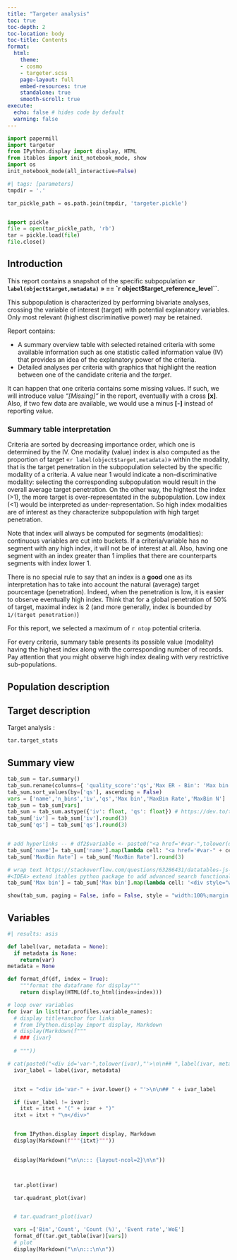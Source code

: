 ```yaml
---
title: "Targeter analysis"
toc: true
toc-depth: 2
toc-location: body
toc-title: Contents
format:
  html:
    theme:
    - cosmo
    - targeter.scss
    page-layout: full
    embed-resources: true
    standalone: true
    smooth-scroll: true
execute:
  echo: false # hides code by default
  warning: false
---
```



```python
import papermill
import targeter
from IPython.display import display, HTML
from itables import init_notebook_mode, show
import os
init_notebook_mode(all_interactive=False)
```

```python
#| tags: [parameters]
tmpdir = '.'
```



```python

tar_pickle_path = os.path.join(tmpdir, 'targeter.pickle')


import pickle
file = open(tar_pickle_path, 'rb')
tar = pickle.load(file)
file.close()

```

\newpage

## Introduction

This report contains a snapshot of the specific subpopulation **«`r label(object$target,metadata)` » == `r object$target_reference_level``**. 

This subpopulation is characterized by  performing bivariate analyses, crossing the variable of interest (target) with  potential explanatory variables. Only most relevant (highest discriminative power) may be retained.

Report contains:

*   A summary overview table with selected retained criteria with some available information such as one statistic called information value (IV) that provides an idea of the explanatory power of the criteria.
*   Detailed analyses per criteria with graphics that highlight the reation between one of the candidate criteria and the _target_.

It can happen that one criteria contains some missing values. If such, we will introduce value *"[Missing]"* in the report, eventually with a cross **[x]**. Also, if two few data are available, we would use a minus **[-]** instead of reporting value. 

### Summary table interpretation

Criteria are sorted by decreasing importance order, which one is determined by the IV. 
One modality (value) index is also computed as the proportion of target «`r label(object$target,metadata)`» within the modality, that is the target penetration in the subpopulation selected by the specific modality of a criteria. A value near 1 would indicate a non-discriminative modality: selecting the corresponding subpopulation would result in the overall average target penetration. On the other way, the hightest the index (>1), the more target is over-representated in the subpopulation. Low index (<1) would be interpreted as under-representation. So high index modalities are of interest as they characterize subpopulation with high target penetration.

Note that index will always be computed for segments (modalities): continuous variables are cut into buckets. If a criteria/variable has no segment with any high index, it will not be of interest at all. Also, having one segment with an index  greater than 1 implies that there are counterparts segments with index lower 1.

There is no special rule to say that an index is a __good__ one as its interpretation has to take into account the natural (average) target pourcentage (penetration). Indeed, when the penetration is low, it is easier to observe eventually high index. Think that for a global penetration of 50% of target, maximal index is 2 (and more generally, index is bounded by `1/(target penetration)`)

For this report, we selected a maximum of  `r ntop` potential criteria.

For every criteria, summary table presents its possible value (modality) having the highest index along with the corresponding number of records. Pay attention that you might observe high index dealing with very restrictive sub-populations.

## Population description



## Target description
Target analysis :
```python
tar.target_stats
```

## Summary view


```python
tab_sum = tar.summary()
tab_sum.rename(columns={ 'quality_score':'qs','Max ER - Bin': 'Max bin','Max Event Rate':'MaxBin Rate','Max ER - Count':'MaxBin N'}, inplace = True)
tab_sum.sort_values(by=['qs'], ascending = False)
vars = ['name','n_bins','iv','qs','Max bin','MaxBin Rate','MaxBin N']
tab_sum = tab_sum[vars]
tab_sum = tab_sum.astype({'iv': float, 'qs': float}) # https://dev.to/theolakusibe/solving-attributeerror-float-object-has-no-attribute-rint-4la#:~:text=Solution%20To%20convert%20the%20column%20with%20a%20mixed,by%20using%20the%20pandas.DataFrame.astype%20function%2C%20as%20illustrated%20below
tab_sum['iv'] = tab_sum['iv'].round(3)
tab_sum['qs'] = tab_sum['qs'].round(3)


# add hyperlinks -- # df2$variable <- paste0("<a href='#var-",tolower(df2$variable),"'>",df2$variable,"</a>")
tab_sum['name']= tab_sum['name'].map(lambda cell: "<a href='#var-" + cell.lower() +"'>"+cell+"</a>")
tab_sum['MaxBin Rate'] = tab_sum['MaxBin Rate'].round(3)

# wrap text https://stackoverflow.com/questions/63286431/datatables-js-not-wrapping-cell-text#:~:text=You%20can%20try%20creating%20a%20class%20and%20then,data%20%2B%20%22%3C%2Fdiv%3E%22%3B%20%7D%2C%20targets%3A%202%20%7D%20%5D
#<IDEA> extend itables python package to add advanced search functionality
tab_sum['Max bin'] = tab_sum['Max bin'].map(lambda cell: '<div style="white-space: normal;">'+cell+"<div>")

show(tab_sum, paging = False, info = False, style = "width:100%;margin:auto")


```

## Variables

```python
#| results: asis

def label(var, metadata = None):
  if metadata is None:
    return(var)
metadata = None

def format_df(df, index = True):
    """format the dataframe for display"""
    return display(HTML(df.to_html(index=index)))

# loop over variables
for ivar in list(tar.profiles.variable_names):
  # display title+anchor for links
  # from IPython.display import display, Markdown
  # display(Markdown(f"""
  # ### {ivar} 
  
  # """))

# cat(paste0("<div id='var-",tolower(ivar),"'>\n\n## ",label(ivar, metadata=metadata), ifelse(ivar_label!=ivar, paste0(" (",ivar,")"),""),"\n</div>"))
  ivar_label = label(ivar, metadata) 


  itxt = "<div id='var-" + ivar.lower() + "'>\n\n## " + ivar_label

  if (ivar_label != ivar):
    itxt = itxt + "(" + ivar + ")"
  itxt = itxt + "\n</div>"


  from IPython.display import display, Markdown
  display(Markdown(f"""{itxt}"""))

  
  display(Markdown("\n\n::: {layout-ncol=2}\n\n"))



  tar.plot(ivar)

  tar.quadrant_plot(ivar)


  # tar.quadrant_plot(ivar)

  vars =['Bin','Count', 'Count (%)', 'Event rate','WoE']
  format_df(tar.get_table(ivar)[vars])
  # plot
  display(Markdown("\n\n:::\n\n"))


```